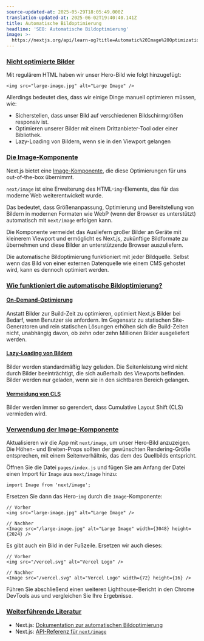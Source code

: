 ```yaml
---
source-updated-at: 2025-05-29T18:05:49.000Z
translation-updated-at: 2025-06-02T19:40:40.141Z
title: Automatische Bildoptimierung
headline: 'SEO: Automatische Bildoptimierung'
image: >-
  https://nextjs.org/api/learn-og?title=Automatic%20Image%20Optimization&amp;chapter=24
---
```


### [Nicht optimierte Bilder](#unoptimized-images)

Mit regulärem HTML haben wir unser Hero-Bild wie folgt hinzugefügt:

```
<img src="large-image.jpg" alt="Large Image" />
```

Allerdings bedeutet dies, dass wir einige Dinge manuell optimieren müssen, wie:

*   Sicherstellen, dass unser Bild auf verschiedenen Bildschirmgrößen responsiv ist.
*   Optimieren unserer Bilder mit einem Drittanbieter-Tool oder einer Bibliothek.
*   Lazy-Loading von Bildern, wenn sie in den Viewport gelangen

### [Die Image-Komponente](#the-image-component)

Next.js bietet eine [Image-Komponente](/docs/api-reference/next/image), die diese Optimierungen für uns out-of-the-box übernimmt.

`next/image` ist eine Erweiterung des HTML-`img`-Elements, das für das moderne Web weiterentwickelt wurde.

Das bedeutet, dass Größenanpassung, Optimierung und Bereitstellung von Bildern in modernen Formaten wie WebP (wenn der Browser es unterstützt) automatisch mit `next/image` erfolgen kann.

Die Komponente vermeidet das Ausliefern großer Bilder an Geräte mit kleinerem Viewport und ermöglicht es Next.js, zukünftige Bildformate zu übernehmen und diese Bilder an unterstützende Browser auszuliefern.

Die automatische Bildoptimierung funktioniert mit jeder Bildquelle. Selbst wenn das Bild von einer externen Datenquelle wie einem CMS gehostet wird, kann es dennoch optimiert werden.

### [Wie funktioniert die automatische Bildoptimierung?](#how-does-automatic-image-optimization-work)

#### [On-Demand-Optimierung](#on-demand-optimization)

Anstatt Bilder zur Build-Zeit zu optimieren, optimiert Next.js Bilder bei Bedarf, wenn Benutzer sie anfordern. Im Gegensatz zu statischen Site-Generatoren und rein statischen Lösungen erhöhen sich die Build-Zeiten nicht, unabhängig davon, ob zehn oder zehn Millionen Bilder ausgeliefert werden.

#### [Lazy-Loading von Bildern](#lazy-loaded-images)

Bilder werden standardmäßig lazy geladen. Die Seitenleistung wird nicht durch Bilder beeinträchtigt, die sich außerhalb des Viewports befinden. Bilder werden nur geladen, wenn sie in den sichtbaren Bereich gelangen.

#### [Vermeidung von CLS](#avoids-cls)

Bilder werden immer so gerendert, dass Cumulative Layout Shift (CLS) vermieden wird.

### [Verwendung der Image-Komponente](#using-the-image-component)

Aktualisieren wir die App mit `next/image`, um unser Hero-Bild anzuzeigen. Die Höhen- und Breiten-Props sollten der gewünschten Rendering-Größe entsprechen, mit einem Seitenverhältnis, das dem des Quellbilds entspricht.

Öffnen Sie die Datei `pages/index.js` und fügen Sie am Anfang der Datei einen Import für `Image` aus `next/image` hinzu:

```
import Image from 'next/image';
```

Ersetzen Sie dann das Hero-`img` durch die `Image`-Komponente:

```
// Vorher
<img src="large-image.jpg" alt="Large Image" />
 
// Nachher
<Image src="/large-image.jpg" alt="Large Image" width={3048} height={2024} />
```

Es gibt auch ein Bild in der Fußzeile. Ersetzen wir auch dieses:

```
// Vorher
<img src="/vercel.svg" alt="Vercel Logo" />
 
// Nachher
<Image src="/vercel.svg" alt="Vercel Logo" width={72} height={16} />
```

Führen Sie abschließend einen weiteren Lighthouse-Bericht in den Chrome DevTools aus und vergleichen Sie Ihre Ergebnisse.

### [Weiterführende Literatur](#further-reading)

*   Next.js: [Dokumentation zur automatischen Bildoptimierung](/docs/basic-features/image-optimization)
*   Next.js: [API-Referenz für `next/image`](/docs/api-reference/next/image)